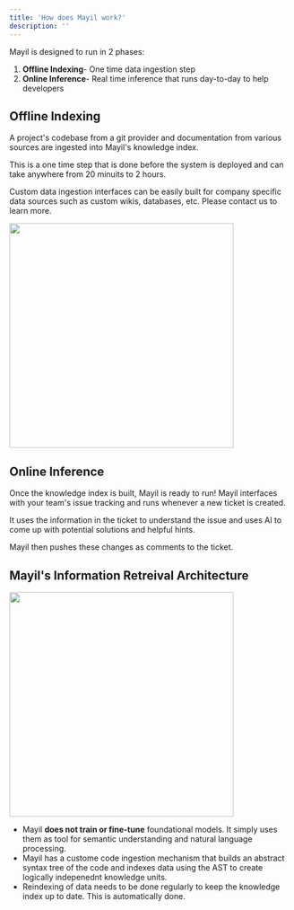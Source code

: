 ```yaml
---
title: 'How does Mayil work?'
description: ''
---
```



Mayil is designed to run in 2 phases:

 1. **Offline Indexing**- One time data ingestion step
 2. **Online Inference**- Real time inference that runs day-to-day to help developers


## Offline Indexing

A project's codebase from a git provider and documentation from various sources are ingested into Mayil's knowledge index.

This is a one time step that is done before the system is deployed and can take anywhere from 20 minuits to 2 hours.

Custom data ingestion interfaces can be easily built for company specific data sources such as custom wikis, databases, etc. Please contact us to learn more.


<img height="400" src="images/offlineindexing.png" />

## Online Inference

Once the knowledge index is built, Mayil is ready to run! Mayil interfaces with your team's issue tracking and runs whenever a new ticket is created.

It uses the information in the ticket to understand the issue and uses AI to come up with potential solutions and helpful hints.

Mayil then pushes these changes as comments to the ticket.






## Mayil's Information Retreival Architecture




<img height="400" src="images/irarchitecture.png" />



+ Mayil **does not train or fine-tune** foundational models. It simply uses them as tool for semantic understanding and natural language processing.
+ Mayil has a custome code ingestion mechanism that builds an abstract syntax tree of the code and indexes data using the AST to create logically indepenednt knowledge units.
+ Reindexing of data needs to be done regularly to keep the knowledge index up to date. This is automatically done.

